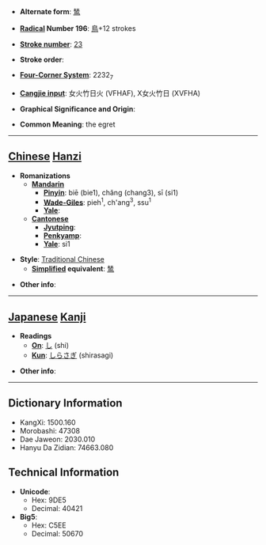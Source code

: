 * '''Alternate form''': [[鸶]]

* '''[[Wiktionary:Chinese radical index| Radical]] Number 196''': [[Wiktionary:Chinese radical index 鳥|鳥]]+12 strokes

* '''[[Wiktionary:Chinese total strokes index|Stroke number]]''': [[Wiktionary:Chinese total strokes index 23|23]]

* '''Stroke order''': 

* '''[[Wiktionary:Chinese four corner index|Four-Corner System]]''': 2232<sub>7</sub>

* '''[[Wiktionary:Chinese Cangjie index|Cangjie input]]''': 女火竹日火 (VFHAF), X女火竹日 (XVFHA)

* '''Graphical Significance and Origin''': 

* '''Common Meaning''': the egret

----

== [[Chinese]] [[Hanzi]] ==

* '''Romanizations'''
** '''[[Mandarin]]'''
*** '''[[Pinyin]]''': biē (bie1), chǎng (chang3), sī (si1)
*** '''[[Wade-Giles]]''': pieh<sup>1</sup>, ch'ang<sup>3</sup>, ssu<sup>1</sup>
*** '''[[Yale]]''': 
** '''[[Cantonese]]'''
*** '''[[Jyutping]]''':
*** '''[[Penkyamp]]''': 
*** '''[[Yale]]''': si1

* '''Style''': [[Traditional Chinese]] 
** '''[[Simplified Chinese|Simplified]] equivalent''': [[鸶]]

* '''Other info''': 

----

== [[Japanese]] [[Kanji]] ==

* '''Readings'''
** '''[[On]]''': [[し]] (shi)
** '''[[Kun]]''': [[しらさぎ]] (shirasagi)

* '''Other info''':  

----

== Dictionary Information ==

* KangXi: 1500.160
* Morobashi: 47308
* Dae Jaweon: 2030.010
* Hanyu Da Zidian: 74663.080

== Technical Information ==

* '''Unicode''':
** Hex: 9DE5
** Decimal: 40421
* '''Big5''':
** Hex: C5EE
** Decimal: 50670
